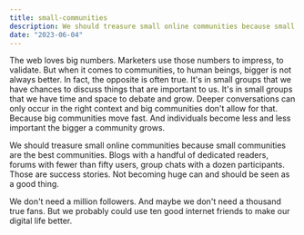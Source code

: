 ```yaml
---
title: small-communities
description: We should treasure small online communities because small communities are the best communities. Not becoming huge can and should be seen as a good thing.
date: "2023-06-04"
---
```


The web loves big numbers. Marketers use those numbers to impress, to validate. But when it comes to communities, to human beings, bigger is not always better. In fact, the opposite is often true. It's in small groups that we have chances to discuss things that are important to us. It's in small groups that we have time and space to debate and grow. Deeper conversations can only occur in the right context and big communities don't allow for that. Because big communities move fast. And individuals become less and less important the bigger a community grows.

We should treasure small online communities because small communities are the best communities. Blogs with a handful of dedicated readers, forums with fewer than fifty users, group chats with a dozen participants. Those are success stories. Not becoming huge can and should be seen as a good thing.

We don't need a million followers. And maybe we don't need a thousand true fans. But we probably could use ten good internet friends to make our digital life better.